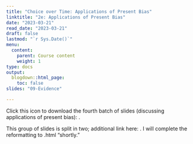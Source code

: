 ```yaml
---
title: "Choice over Time: Applications of Present Bias"
linktitle: "2e: Applications of Present Bias"
date: "2023-03-21"
read_date: "2023-03-21"
draft: false
lastmod: "`r Sys.Date()`"
menu:
  content:
    parent: Course content
    weight: 1
type: docs
output:
  blogdown::html_page:
    toc: false
slides: "09-Evidence"

---
```


Click this icon to download the fourth batch of slides (discussing applications of present bias): [<i class="fas fa-file-download"></i>](/ps/EC404_Lecture4e.pdf).

This group of slides is split in two; additional link here: [<i class="fas fa-file-download"></i>](/ps/EC404_Lecture4e2.pdf). I will complete the reformatting to .html "shortly."
